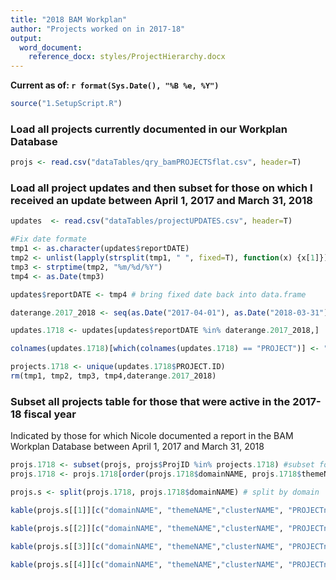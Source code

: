```yaml
---
title: "2018 BAM Workplan"
author: "Projects worked on in 2017-18"
output:
  word_document:
    reference_docx: styles/ProjectHierarchy.docx
---
```


**Current as of: `r format(Sys.Date(), "%B %e, %Y")`**

``` r
source("1.SetupScript.R")
```

### Load all projects currently documented in our Workplan Database

``` r
projs <- read.csv("dataTables/qry_bamPROJECTSflat.csv", header=T)
```

### Load all project updates and then subset for those on which I received an update between April 1, 2017 and March 31, 2018

``` r
updates  <- read.csv("dataTables/projectUPDATES.csv", header=T)

#Fix date formate
tmp1 <- as.character(updates$reportDATE)
tmp2 <- unlist(lapply(strsplit(tmp1, " ", fixed=T), function(x) {x[1]}))
tmp3 <- strptime(tmp2, "%m/%d/%Y")
tmp4 <- as.Date(tmp3)

updates$reportDATE <- tmp4 # bring fixed date back into data.frame

daterange.2017_2018 <- seq(as.Date("2017-04-01"), as.Date("2018-03-31"), by="1 day")

updates.1718 <- updates[updates$reportDATE %in% daterange.2017_2018,]

colnames(updates.1718)[which(colnames(updates.1718) == "PROJECT")] <- "PROJECT.ID"

projects.1718 <- unique(updates.1718$PROJECT.ID)
rm(tmp1, tmp2, tmp3, tmp4,daterange.2017_2018)
```

### Subset all projects table for those that were active in the 2017-18 fiscal year

Indicated by those for which Nicole documented a report in the BAM Workplan Database between April 1, 2017 and March 31, 2018

``` r
projs.1718 <- subset(projs, projs$ProjID %in% projects.1718) #subset for active this reporting year
projs.1718 <- projs.1718[order(projs.1718$domainNAME, projs.1718$themeNAME, projs.1718$clusterNAME, projs.1718$Proximity, projs.1718$PROJECTname),] # reorder 
```

``` r
projs.s <- split(projs.1718, projs.1718$domainNAME) # split by domain
```


``` r
kable(projs.s[[1]][c("domainNAME", "themeNAME","clusterNAME", "PROJECTname", "PROJECTpurpose")])

kable(projs.s[[2]][c("domainNAME", "themeNAME","clusterNAME", "PROJECTname", "PROJECTpurpose")])

kable(projs.s[[3]][c("domainNAME", "themeNAME","clusterNAME", "PROJECTname", "PROJECTpurpose")])

kable(projs.s[[4]][c("domainNAME", "themeNAME","clusterNAME", "PROJECTname", "PROJECTpurpose")])


```



